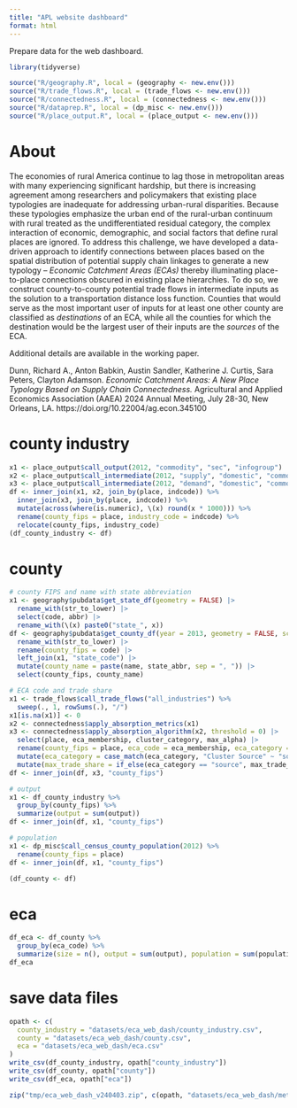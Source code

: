 ```yaml
---
title: "APL website dashboard"
format: html
---
```


Prepare data for the web dashboard.

```r
library(tidyverse)

source("R/geography.R", local = (geography <- new.env()))
source("R/trade_flows.R", local = (trade_flows <- new.env()))
source("R/connectedness.R", local = (connectedness <- new.env()))
source("R/dataprep.R", local = (dp_misc <- new.env()))
source("R/place_output.R", local = (place_output <- new.env()))

```

# About

The economies of rural America continue to lag those in metropolitan areas with many experiencing significant hardship, but there is increasing agreement among researchers and policymakers that existing place typologies are inadequate for addressing urban-rural disparities. Because these typologies emphasize the urban end of the rural-urban continuum with rural treated as the undifferentiated residual category, the complex interaction of economic, demographic, and social factors that define rural places are ignored. To address this challenge, we have developed a data-driven approach to identify connections between places based on the spatial distribution of potential supply chain linkages to generate a new typology – *Economic Catchment Areas (ECAs)* thereby illuminating place-to-place connections obscured in existing place hierarchies. To do so, we construct county-to-county potential trade flows in intermediate inputs as the solution to a transportation distance loss function. Counties that would serve as the most important user of inputs for at least one other county are classified as *destinations* of an ECA, while all the counties for which the destination would be the largest user of their inputs are the *sources* of the ECA.

Additional details are available in the working paper.

Dunn, Richard A., Anton Babkin, Austin Sandler, Katherine J. Curtis, Sara Peters, Clayton Adamson. *Economic Catchment Areas: A New Place Typology Based on Supply Chain Connectedness.* Agricultural and Applied Economics Association (AAEA) 2024 Annual Meeting, July 28-30, New Orleans, LA. https://doi.org/10.22004/ag.econ.345100



# county industry

```r
x1 <- place_output$call_output(2012, "commodity", "sec", "infogroup")
x2 <- place_output$call_intermediate(2012, "supply", "domestic", "commodity", "sec", "infogroup")
x3 <- place_output$call_intermediate(2012, "demand", "domestic", "commodity", "sec", "infogroup")
df <- inner_join(x1, x2, join_by(place, indcode)) %>%
  inner_join(x3, join_by(place, indcode)) %>%
  mutate(across(where(is.numeric), \(x) round(x * 1000))) %>%
  rename(county_fips = place, industry_code = indcode) %>%
  relocate(county_fips, industry_code)
(df_county_industry <- df)
```

# county

```r
# county FIPS and name with state abbreviation
x1 <- geography$pubdata$get_state_df(geometry = FALSE) |>
  rename_with(str_to_lower) |>
  select(code, abbr) |>
  rename_with(\(x) paste0("state_", x))
df <- geography$pubdata$get_county_df(year = 2013, geometry = FALSE, scale = "20m") |>
  rename_with(str_to_lower) |>
  rename(county_fips = code) |>
  left_join(x1, "state_code") |>
  mutate(county_name = paste(name, state_abbr, sep = ", ")) |>
  select(county_fips, county_name)

# ECA code and trade share 
x1 <- trade_flows$call_trade_flows("all_industries") %>%
  sweep(., 1, rowSums(.), "/")
x1[is.na(x1)] <- 0
x2 <- connectedness$apply_absorption_metrics(x1)
x3 <- connectedness$apply_absorption_algorithm(x2, threshold = 0) |>
  select(place, eca_membership, cluster_category, max_alpha) |>
  rename(county_fips = place, eca_code = eca_membership, eca_category = cluster_category, max_trade_share = max_alpha) |>
  mutate(eca_category = case_match(eca_category, "Cluster Source" ~ "source", "Cluster Sink" ~ "destination")) %>%
  mutate(max_trade_share = if_else(eca_category == "source", max_trade_share, NA))
df <- inner_join(df, x3, "county_fips")

# output
x1 <- df_county_industry %>%
  group_by(county_fips) %>%
  summarize(output = sum(output))
df <- inner_join(df, x1, "county_fips")

# population
x1 <- dp_misc$call_census_county_population(2012) %>%
  rename(county_fips = place)
df <- inner_join(df, x1, "county_fips")

(df_county <- df)
```

# eca

```r
df_eca <- df_county %>%
  group_by(eca_code) %>%
  summarize(size = n(), output = sum(output), population = sum(population))
df_eca
```


# save data files

```r
opath <- c(
  county_industry = "datasets/eca_web_dash/county_industry.csv",
  county = "datasets/eca_web_dash/county.csv",
  eca = "datasets/eca_web_dash/eca.csv"
)
write_csv(df_county_industry, opath["county_industry"])
write_csv(df_county, opath["county"])
write_csv(df_eca, opath["eca"])

zip("tmp/eca_web_dash_v240403.zip", c(opath, "datasets/eca_web_dash/meta.yaml"), flags = "-r9Xj")

```



